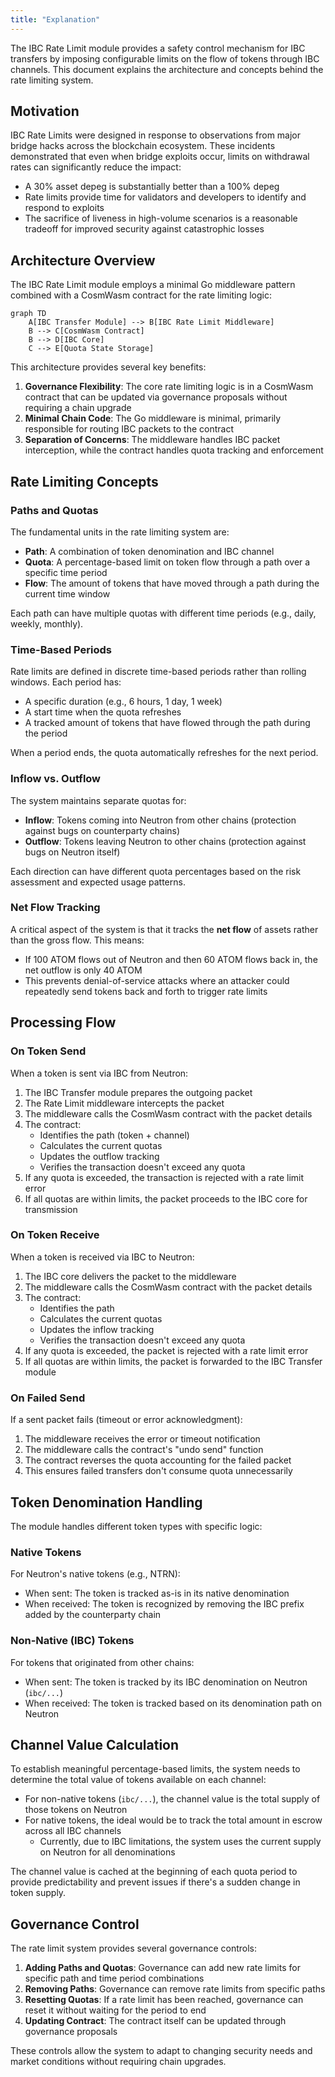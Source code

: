 ```yaml
---
title: "Explanation"
---
```


The IBC Rate Limit module provides a safety control mechanism for IBC transfers by imposing configurable limits on the flow of tokens through IBC channels. This document explains the architecture and concepts behind the rate limiting system.

## Motivation

IBC Rate Limits were designed in response to observations from major bridge hacks across the blockchain ecosystem. These incidents demonstrated that even when bridge exploits occur, limits on withdrawal rates can significantly reduce the impact:

- A 30% asset depeg is substantially better than a 100% depeg
- Rate limits provide time for validators and developers to identify and respond to exploits
- The sacrifice of liveness in high-volume scenarios is a reasonable tradeoff for improved security against catastrophic losses

## Architecture Overview

The IBC Rate Limit module employs a minimal Go middleware pattern combined with a CosmWasm contract for the rate limiting logic:

```mermaid
graph TD
    A[IBC Transfer Module] --> B[IBC Rate Limit Middleware]
    B --> C[CosmWasm Contract]
    B --> D[IBC Core]
    C --> E[Quota State Storage]
```

This architecture provides several key benefits:

1. **Governance Flexibility**: The core rate limiting logic is in a CosmWasm contract that can be updated via governance proposals without requiring a chain upgrade
2. **Minimal Chain Code**: The Go middleware is minimal, primarily responsible for routing IBC packets to the contract
3. **Separation of Concerns**: The middleware handles IBC packet interception, while the contract handles quota tracking and enforcement

## Rate Limiting Concepts

### Paths and Quotas

The fundamental units in the rate limiting system are:

- **Path**: A combination of token denomination and IBC channel
- **Quota**: A percentage-based limit on token flow through a path over a specific time period
- **Flow**: The amount of tokens that have moved through a path during the current time window

Each path can have multiple quotas with different time periods (e.g., daily, weekly, monthly).

### Time-Based Periods

Rate limits are defined in discrete time-based periods rather than rolling windows. Each period has:

- A specific duration (e.g., 6 hours, 1 day, 1 week)
- A start time when the quota refreshes
- A tracked amount of tokens that have flowed through the path during the period

When a period ends, the quota automatically refreshes for the next period.

### Inflow vs. Outflow

The system maintains separate quotas for:

- **Inflow**: Tokens coming into Neutron from other chains (protection against bugs on counterparty chains)
- **Outflow**: Tokens leaving Neutron to other chains (protection against bugs on Neutron itself)

Each direction can have different quota percentages based on the risk assessment and expected usage patterns.

### Net Flow Tracking

A critical aspect of the system is that it tracks the **net flow** of assets rather than the gross flow. This means:

- If 100 ATOM flows out of Neutron and then 60 ATOM flows back in, the net outflow is only 40 ATOM
- This prevents denial-of-service attacks where an attacker could repeatedly send tokens back and forth to trigger rate limits

## Processing Flow

### On Token Send

When a token is sent via IBC from Neutron:

1. The IBC Transfer module prepares the outgoing packet
2. The Rate Limit middleware intercepts the packet
3. The middleware calls the CosmWasm contract with the packet details
4. The contract:
   - Identifies the path (token + channel)
   - Calculates the current quotas
   - Updates the outflow tracking
   - Verifies the transaction doesn't exceed any quota
5. If any quota is exceeded, the transaction is rejected with a rate limit error
6. If all quotas are within limits, the packet proceeds to the IBC core for transmission

### On Token Receive

When a token is received via IBC to Neutron:

1. The IBC core delivers the packet to the middleware
2. The middleware calls the CosmWasm contract with the packet details
3. The contract:
   - Identifies the path
   - Calculates the current quotas
   - Updates the inflow tracking
   - Verifies the transaction doesn't exceed any quota
4. If any quota is exceeded, the packet is rejected with a rate limit error
5. If all quotas are within limits, the packet is forwarded to the IBC Transfer module

### On Failed Send

If a sent packet fails (timeout or error acknowledgment):

1. The middleware receives the error or timeout notification
2. The middleware calls the contract's "undo send" function
3. The contract reverses the quota accounting for the failed packet
4. This ensures failed transfers don't consume quota unnecessarily

## Token Denomination Handling

The module handles different token types with specific logic:

### Native Tokens

For Neutron's native tokens (e.g., NTRN):

- When sent: The token is tracked as-is in its native denomination
- When received: The token is recognized by removing the IBC prefix added by the counterparty chain

### Non-Native (IBC) Tokens

For tokens that originated from other chains:

- When sent: The token is tracked by its IBC denomination on Neutron (`ibc/...`)
- When received: The token is tracked based on its denomination path on Neutron

## Channel Value Calculation

To establish meaningful percentage-based limits, the system needs to determine the total value of tokens available on each channel:

- For non-native tokens (`ibc/...`), the channel value is the total supply of those tokens on Neutron
- For native tokens, the ideal would be to track the total amount in escrow across all IBC channels
  - Currently, due to IBC limitations, the system uses the current supply on Neutron for all denominations

The channel value is cached at the beginning of each quota period to provide predictability and prevent issues if there's a sudden change in token supply.

## Governance Control

The rate limit system provides several governance controls:

1. **Adding Paths and Quotas**: Governance can add new rate limits for specific path and time period combinations
2. **Removing Paths**: Governance can remove rate limits from specific paths
3. **Resetting Quotas**: If a rate limit has been reached, governance can reset it without waiting for the period to end
4. **Updating Contract**: The contract itself can be updated through governance proposals

These controls allow the system to adapt to changing security needs and market conditions without requiring chain upgrades. 
